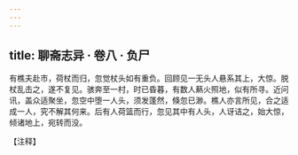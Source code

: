 ```yaml
---
---
---
```

title: 聊斋志异 · 卷八 · 负尸
---

有樵夫赴市，荷杖而归，忽觉杖头如有重负。回顾见一无头人悬系其上，大惊。脱杖乱击之，遂不复见。骇奔至一村，时已昏暮，有数人爇火照地，似有所寻。近问讯，盖众适聚坐，忽空中堕一人头，须发蓬然，倏忽已渺。樵人亦言所见，合之适成一人，究不解其何来。后有人荷篮而行，忽见其中有人头，人讶诘之，始大惊，倾诸地上，宛转而没。

【注释】

